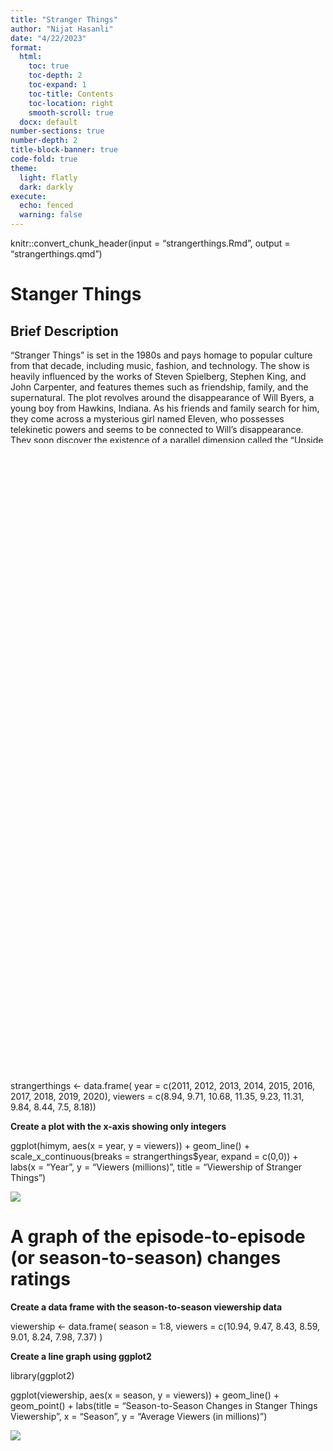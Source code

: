 ```yaml
---
title: "Stranger Things"
author: "Nijat Hasanli"
date: "4/22/2023"
format:
  html:
    toc: true
    toc-depth: 2
    toc-expand: 1
    toc-title: Contents
    toc-location: right
    smooth-scroll: true
  docx: default
number-sections: true
number-depth: 2
title-block-banner: true
code-fold: true
theme:
  light: flatly
  dark: darkly
execute:
  echo: fenced
  warning: false
---
```


knitr::convert_chunk_header(input = "strangerthings.Rmd", 
                            output = "strangerthings.qmd")

# Stanger Things 

## Brief Description
"Stranger Things" is set in the 1980s and pays homage to popular culture from that decade, including music, fashion, and technology. The show is heavily influenced by the works of Steven Spielberg, Stephen King, and John Carpenter, and features themes such as friendship, family, and the supernatural. The plot revolves around the disappearance of Will Byers, a young boy from Hawkins, Indiana. As his friends and family search for him, they come across a mysterious girl named Eleven, who possesses telekinetic powers and seems to be connected to Will's disappearance. They soon discover the existence of a parallel dimension called the "Upside Down," which is a dark and dangerous place filled with monstrous creatures. 
Throughout the series, the characters face numerous challenges as they try to uncover the truth about Upside Down and the government agency that is experimenting on Eleven and other children with psychic abilities. They also face personal struggles, including romantic relationships, family dynamics, and the pressures of growing up. The show has been praised for its talented cast, including Millie Bobby Brown, Finn Wolfhard, and David Harbour, who bring their characters to life with nuance and depth. It has also been praised for its use of visual effects and music to create a suspenseful and nostalgic atmosphere. "Stranger Things" has become a cultural phenomenon, inspiring merchandise, cosplay, and even a themed attraction at Universal Studios.

![**A photo from the series**](strangerthings.png)

# Basic Statistics for Stranger Things

Here are some basic statistics for the TV show "Stanger Things":

- Total number of seasons: 4 (as of September 2021, but a 5th season has been announced)
- Total number of episodes: 34 (so far)
- Average episode length: 50-60 minutes
- Total runtime: Approximately 28 hours (so far)
- First episode air date: July 15, 2016
- Last episode air date: July 4, 2019 (for season 3)


## Ratings

- IMDb rating: 8.7/10
- Rotten Tomatoes score: 93% (season 1), 94% (season 2), 89% (season 3), and 90% (season 4)
- Metacritic score: 76/100 (season 1), 78/100 (season 2), 71/100 (season 3), and 72/100 (season 4)


## Awards

- Primetime Emmy Awards: 6 wins and 40 nominations (as of September 2021)
- People's Choice Awards: 9 wins and 23 nominations
- Golden Globe Awards: 0 wins and 4 nominations.


# A graph of the viewership over time

### code block

**Load necessary packages**

library(tidyverse)

**Create a data frame with viewership data**

strangerthings <- data.frame( year = c(2011, 2012, 2013, 2014, 2015, 2016, 2017, 2018, 2019, 2020), viewers = c(8.94, 9.71, 10.68, 11.35, 9.23, 11.31, 9.84, 8.44, 7.5, 8.18))

**Create a plot with the x-axis showing only integers**

ggplot(himym, aes(x = year, y = viewers)) +
  geom_line() +
  scale_x_continuous(breaks = strangerthings$year, expand = c(0,0)) +
  labs(x = "Year", y = "Viewers (millions)", title = "Viewership of Stranger Things")

![](Rplot03.png)

# A graph of the episode-to-episode (or season-to-season) changes ratings

**Create a data frame with the season-to-season viewership data**

viewership <- data.frame(
  season = 1:8,
  viewers = c(10.94, 9.47, 8.43, 8.59, 9.01, 8.24, 7.98, 7.37)
)

**Create a line graph using ggplot2**

library(ggplot2)

ggplot(viewership, aes(x = season, y = viewers)) +
  geom_line() +
  geom_point() +
  labs(title = "Season-to-Season Changes in Stanger Things Viewership", x = "Season", y = "Average Viewers (in millions)")

![](Rplot04.png)

